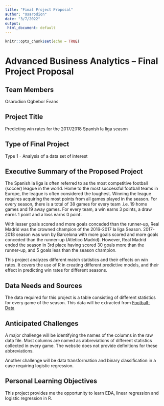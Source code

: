 ```yaml
---
title: "Final Project Proposal"
author: "Osarodion"
date: "3/7/2022"
output: 
 html_document: default
---
```


```r
knitr::opts_chunk$set(echo = TRUE)
```

Advanced Business Analytics – Final Project Proposal
====================================================

Team Members
------------
Osarodion Ogbebor Evans

Project Title
-------------
Predicting win rates for the 2017/2018 Spanish la liga season

Type of Final Project
---------------------
Type 1 - Analysis of a data set of interest

Executive Summary of the Proposed Project
-----------------------------------------

The Spanish la liga is often referred to as the most competitive football (soccer) league in the world. Home to the most successful football teams in Europe, the league is often considered the toughest. Winning the league requires acquiring the most points from all games played in the season. For every season, there is a total of 38 games for every team .i.e. 19 home games and 19 away games. For every team, a win earns 3 points, a draw earns 1 point and a loss earns 0 point.

With lesser goals scored and more goals conceded than the runner-up, Real Madrid was the crowned champion of the 2016-2017 la liga Season. 2017-2018 season was won by Barcelona with more goals scored and more goals conceded than the runner-up (Atletico Madrid). However, Real Madrid ended the season in 3rd place having scored 30 goals more than the runner-up, and 5 goals less than the season champion.

This project analyzes different match statistics and their effects on win rates. It covers the use of R in creating different predictive models, and their effect in predicting win rates for different seasons.

Data Needs and Sources
-----------------------
The data required for this project is a table consisting of different statistics for every game of the season. This data will be extracted from [Football-Data](https://www.football-data.co.uk/spainm.php)

Anticipated Challenges
-----------------------
A major challenge will be identifying the names of the columns in the raw data file. Most columns are named as abbreviations of different statistics collected in every game. The website does not provide definitions for these abbreviations.

Another challenge will be data transformation and binary classification in a case requiring logistic regression.

Personal Learning Objectives
----------------------------
This project provides me the opportunity to learn EDA, linear regression and logistic regression in R.

